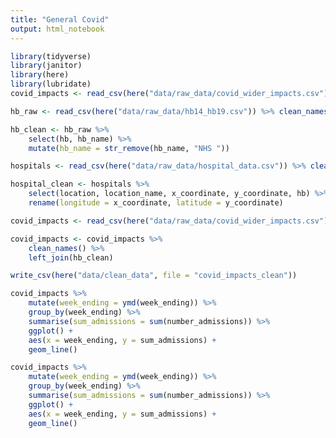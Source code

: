 ```yaml
---
title: "General Covid"
output: html_notebook
---
```


```r
library(tidyverse)
library(janitor)
library(here)
library(lubridate)
covid_impacts <- read_csv(here("data/raw_data/covid_wider_impacts.csv"))
```

```r
hb_raw <- read_csv(here("data/raw_data/hb14_hb19.csv")) %>% clean_names()

hb_clean <- hb_raw %>% 
    select(hb, hb_name) %>% 
    mutate(hb_name = str_remove(hb_name, "NHS "))

hospitals <- read_csv(here("data/raw_data/hospital_data.csv")) %>% clean_names()

hospital_clean <- hospitals %>% 
    select(location, location_name, x_coordinate, y_coordinate, hb) %>% 
    rename(longitude = x_coordinate, latitude = y_coordinate)
```

```r
covid_impacts <- read_csv(here("data/raw_data/covid_wider_impacts.csv"))

covid_impacts <- covid_impacts %>% 
    clean_names() %>% 
    left_join(hb_clean)

write_csv(here("data/clean_data", file = "covid_impacts_clean"))
```

```r
covid_impacts %>%
    mutate(week_ending = ymd(week_ending)) %>% 
    group_by(week_ending) %>% 
    summarise(sum_admissions = sum(number_admissions)) %>% 
    ggplot() +
    aes(x = week_ending, y = sum_admissions) +
    geom_line()
```


```r
covid_impacts %>%
    mutate(week_ending = ymd(week_ending)) %>% 
    group_by(week_ending) %>% 
    summarise(sum_admissions = sum(number_admissions)) %>% 
    ggplot() +
    aes(x = week_ending, y = sum_admissions) +
    geom_line()
```


